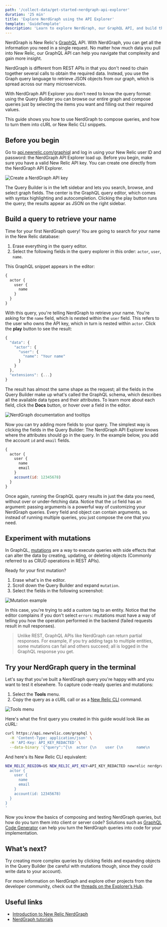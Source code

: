 ```yaml
---
path: '/collect-data/get-started-nerdgraph-api-explorer'
duration: '25 min'
title: 'Explore NerdGraph using the API Explorer'
template: 'GuideTemplate'
description: 'Learn to explore NerdGraph, our GraphQL API, and build the queries you need.'
---
```


NerdGraph is New Relic's [GraphQL](https://graphql.org/) API. With NerdGraph, you can get all the information you need in a single request. No matter how much data you pull into New Relic, our GraphQL API can help you navigate that complexity and gain more insight.

NerdGraph is different from REST APIs in that you don't need to chain together several calls to obtain the required data. Instead, you use the Graph query language to retrieve JSON objects from our graph, which is spread across our many microservices.

With NerdGraph API Explorer you don't need to know the query format: using the Query Builder you can browse our entire graph and compose queries just by selecting the items you want and filling out their required values.

This guide shows you how to use NerdGraph to compose queries, and how to turn them into cURL or New Relic CLI snippets.

## Before you begin

Go to [api.newrelic.com/graphiql](https://api.newrelic.com/graphiql) and log in using your New Relic user ID and password: the NerdGraph API Explorer load up. Before you begin, make sure you have a valid New Relic API key. You can create one directly from the NerdGraph API Explorer.

![Create a NerdGraph API key](../../images/graphql-guide/create-account.png)

The Query Builder is in the left sidebar and lets you search, browse, and select graph fields. The center is the GraphQL query editor, which comes with syntax highlighting and autocompletion. Clicking the play button runs the query; the results appear as JSON on the right sidebar.

## Build a query to retrieve your name

Time for your first NerdGraph query! You are going to search for your name in the New Relic database:

1. Erase everything in the query editor.
2. Select the following fields in the query explorer in this order: `actor`, `user`, `name`.

This GraphQL snippet appears in the editor:

```jsx
{
  actor {
    user {
      name
    }
  }
}
```

With this query, you're telling NerdGraph to retrieve your name. You're asking for the `name` field, which is nested within the `user` field. This refers to the user who owns the API key, which in turn is nested within `actor`. Click the **play** button to see the result:

```jsx
{
  "data": {
    "actor": {
      "user": {
        "name": "Your name"
      }
    }
  },
  "extensions": {...}
}
```

The result has almost the same shape as the request; all the fields in the Query Builder make up what's called the GraphQL schema, which describes all the available data types and their attributes. To learn more about each field, click the **Docs** button, or hover over a field in the editor.

![NerdGraph documentation and tooltips](../../images/graphql-guide/graphql-documentation.png)

Now you can try adding more fields to your query. The simplest way is clicking the fields in the Query Builder: The NerdGraph API Explorer knows where the attributes should go in the query. In the example below, you add the account `id` and `email` fields.

```jsx
{
  actor {
    user {
      name
      email
    }
    account(id: 12345678)
  }
}
```

Once again, running the GraphQL query results in just the data you need, without over or under-fetching data. Notice that the `id` field has an argument: passing arguments is a powerful way of customizing your NerdGraph queries. Every field and object can contain arguments, so instead of running multiple queries, you just compose the one that you need.

## Experiment with mutations

In GraphQL, [mutations](https://graphql.org/learn/queries/#mutations) are a way to execute queries with side effects that can alter the data by creating, updating, or deleting objects (Commonly referred to as CRUD operations in REST APIs).

Ready for your first mutation?

1. Erase what's in the editor.
2. Scroll down the Query Builder and expand `mutation`.
3. Select the fields in the following screenshot:

![Mutation example](../../images/graphql-guide/mutation-example.png)

In this case, you're trying to add a custom tag to an entity. Notice that the editor complains if you don't select `errors`: mutations must have a way of telling you how the operation performed in the backend (failed requests result in null responses).

> Unlike REST, GraphQL APIs like NerdGraph can return partial responses. For example, if you try adding tags to multiple entities, some mutations can fail and others succeed; all is logged in the GraphQL response you get.

## Try your NerdGraph query in the terminal

Let's say that you've built a NerdGraph query you're happy with and you want to test it elsewhere. To capture code-ready queries and mutations:

1. Select the **Tools** menu.
2. Copy the query as a cURL call or as a [New Relic CLI](...) command.

![Tools menu](../../images/graphql-guide/tools-menu.png)

Here's what the first query you created in this guide would look like as cURL:

```sh
curl https://api.newrelic.com/graphql \
  -H 'Content-Type: application/json' \
  -H 'API-Key: API_KEY_REDACTED' \
  --data-binary '{"query":"{\n  actor {\n    user {\n      name\n      email\n    }\n    account(id: 12345678)\n  }\n}\n", "variables":""}'
```

And here's its New Relic CLI equivalent:

```sh
NEW_RELIC_REGION=US NEW_RELIC_API_KEY=API_KEY_REDACTED newrelic nerdgraph query '{
  actor {
    user {
      name
      email
    }
    account(id: 12345678)
  }
}
'
```

Now you know the basics of composing and testing NerdGraph queries, but how do you turn them into client or server code? Solutions such as [GraphQL Code Generator](https://graphql-code-generator.com/) can help you turn the NerdGraph queries into code for your implementation.

## What’s next?

Try creating more complex queries by clicking fields and expanding objects in the Query Builder (be careful with mutations though, since they could write data to your account).

For more information on NerdGraph and explore other projects from the developer community, check out the [threads on the Explorer’s Hub](https://discuss.newrelic.com/search?q=nerdgraph).

## Useful links

- [Introduction to New Relic NerdGraph](https://docs.newrelic.com/docs/apis/nerdgraph/get-started/introduction-new-relic-nerdgraph)
- [NerdGraph tutorials](https://docs.newrelic.com/docs/apis/nerdgraph/tutorials)
